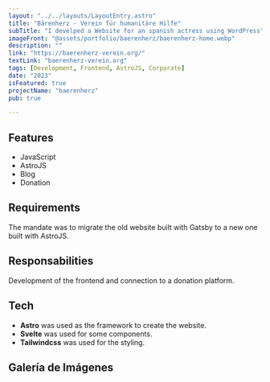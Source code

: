 ```yaml
---
layout: "../../layouts/LayoutEntry.astro"
title: "Bärenherz - Verein für humanitäre Hilfe"
subTitle: "I develped a Website for an spanish actress using WordPress"
imageFront: "@assets/portfolio/baerenherz/baerenherz-home.webp"
description: ""
link: "https://baerenherz-verein.org/"
textLink: "baerenherz-verein.org"
tags: [Development, Frontend, AstroJS, Corporate]
date: "2023"
isFeatured: true
projectName: "baerenherz"
pub: true

---
```


## Features

- JavaScript
- AstroJS
- Blog
- Donation

## Requirements

The mandate was to migrate the old website built with Gatsby to a new one built with AstroJS.

## Responsabilities

Development of the frontend and connection to a donation platform.

## Tech

- **Astro** was used as the framework to create the website.
- **Svelte** was used for some components.
- **Tailwindcss** was used for the styling.

## Galería de Imágenes
